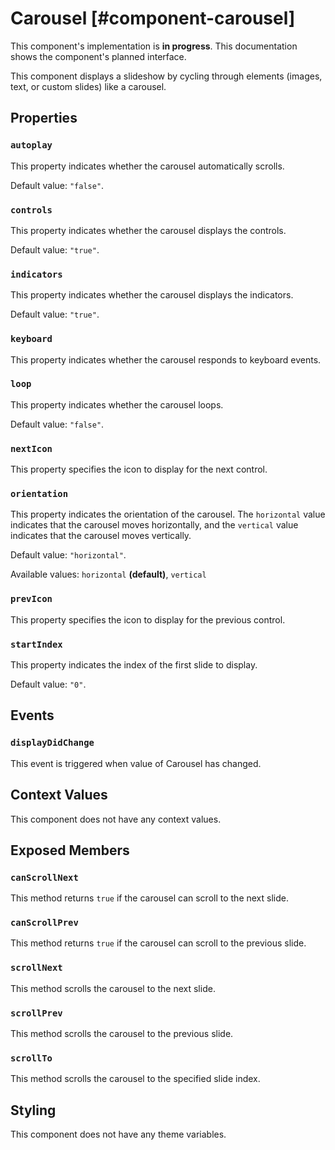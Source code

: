 
# Carousel [#component-carousel]

<Callout type="info" emoji="ℹ️">This component's implementation is **in progress**. This documentation shows the component's planned interface.</Callout>

This component displays a slideshow by cycling through elements (images, text, or custom slides) like a carousel.

## Properties

### `autoplay`

This property indicates whether the carousel automatically scrolls.

Default value: `"false"`.

### `controls`

This property indicates whether the carousel displays the controls.

Default value: `"true"`.

### `indicators`

This property indicates whether the carousel displays the indicators.

Default value: `"true"`.

### `keyboard`

This property indicates whether the carousel responds to keyboard events.

### `loop`

This property indicates whether the carousel loops.

Default value: `"false"`.

### `nextIcon`

This property specifies the icon to display for the next control.

### `orientation`

This property indicates the orientation of the carousel. The `horizontal` value indicates that the carousel moves horizontally, and the `vertical` value indicates that the carousel moves vertically.

Default value: `"horizontal"`.

Available values: `horizontal` **(default)**, `vertical`

### `prevIcon`

This property specifies the icon to display for the previous control.

### `startIndex`

This property indicates the index of the first slide to display.

Default value: `"0"`.

## Events

### `displayDidChange`

This event is triggered when value of Carousel has changed.

## Context Values

This component does not have any context values.

## Exposed Members

### `canScrollNext`

This method returns `true` if the carousel can scroll to the next slide.

### `canScrollPrev`

This method returns `true` if the carousel can scroll to the previous slide.

### `scrollNext`

This method scrolls the carousel to the next slide.

### `scrollPrev`

This method scrolls the carousel to the previous slide.

### `scrollTo`

This method scrolls the carousel to the specified slide index.

## Styling

This component does not have any theme variables.
